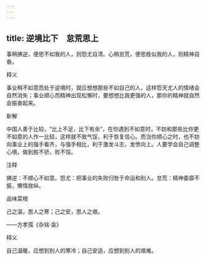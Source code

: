 ```yaml
---
---
---
```

title: 逆境比下　怠荒思上
---



事稍拂逆，便思不如我的人，则怨尤自清。心稍怠荒，便思胜似我的人，则精神自奋。

释义

事业稍不如意而处于逆境时，就应想想那些不如自己的人，这样怨天尤人的情绪会自然消失；事业顺心而精神出现松懈时，要想想比我更强的人，那你的精神就自然会振奋起来。

新解

中国人善于比较，“比上不足，比下有余”，在你遇到不如意时，不妨和那些比你更不如意的人作一比较，这样就不致气馁，利于恢复信心。而当你顺心之时，也不妨向事业上的强手看齐，与强手相比，利于激发斗志，发愤向上。人要学会自己调整心境，做到胜不骄，败不馁。

注释

拂逆：不顺心不如意。怨尤：把事业的失败归咎于命运和别人。怠荒：精神委靡不振，懒惰放纵。

品味菜根

己之温，思人之寒；己之安，思人之艰。

——方孝孺《杂铭·衾》

释义

自己温暖，应想到别人的寒冷；自己安适，应想到别人的艰难。